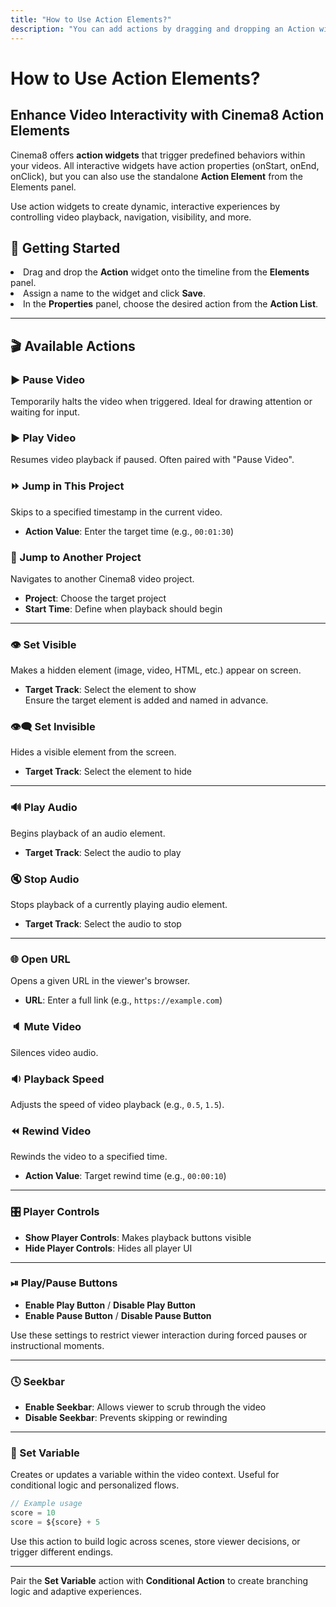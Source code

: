 ```yaml
---
title: "How to Use Action Elements?"
description: "You can add actions by dragging and dropping an Action widget to the timeline from the Elements panel. Assign a name to the widget and save it. Then, in the Properties panel, select an action from the Action list."
---
```



# How to Use Action Elements?

## Enhance Video Interactivity with Cinema8 Action Elements

Cinema8 offers **action widgets** that trigger predefined behaviors within your videos. All interactive widgets have action properties (onStart, onEnd, onClick), but you can also use the standalone **Action Element** from the Elements panel.

<Callout type="info">
Use action widgets to create dynamic, interactive experiences by controlling video playback, navigation, visibility, and more.
</Callout>

## 📌 Getting Started

<Steps>
  <li>Drag and drop the <strong>Action</strong> widget onto the timeline from the <strong>Elements</strong> panel.</li>
  <li>Assign a name to the widget and click <strong>Save</strong>.</li>
  <li>In the <strong>Properties</strong> panel, choose the desired action from the <strong>Action List</strong>.</li>
</Steps>

---

## 🎬 Available Actions

### ▶ Pause Video
Temporarily halts the video when triggered. Ideal for drawing attention or waiting for input.

### ▶ Play Video
Resumes video playback if paused. Often paired with "Pause Video".

### ⏩ Jump in This Project
Skips to a specified timestamp in the current video.

- **Action Value**: Enter the target time (e.g., `00:01:30`)

### 🔁 Jump to Another Project
Navigates to another Cinema8 video project.

- **Project**: Choose the target project  
- **Start Time**: Define when playback should begin

---

### 👁 Set Visible
Makes a hidden element (image, video, HTML, etc.) appear on screen.

- **Target Track**: Select the element to show  
<Callout type="warning">Ensure the target element is added and named in advance.</Callout>

### 👁‍🗨 Set Invisible
Hides a visible element from the screen.

- **Target Track**: Select the element to hide

---

### 🔊 Play Audio
Begins playback of an audio element.

- **Target Track**: Select the audio to play

### 🔇 Stop Audio
Stops playback of a currently playing audio element.

- **Target Track**: Select the audio to stop

---

### 🌐 Open URL
Opens a given URL in the viewer's browser.

- **URL**: Enter a full link (e.g., `https://example.com`)

### 🔈 Mute Video
Silences video audio.

### 🔉 Playback Speed
Adjusts the speed of video playback (e.g., `0.5`, `1.5`).

### ⏪ Rewind Video
Rewinds the video to a specified time.

- **Action Value**: Target rewind time (e.g., `00:00:10`)

---

### 🎛 Player Controls

- **Show Player Controls**: Makes playback buttons visible  
- **Hide Player Controls**: Hides all player UI

---

### ⏯ Play/Pause Buttons

- **Enable Play Button** / **Disable Play Button**  
- **Enable Pause Button** / **Disable Pause Button**

<Callout type="warning">
Use these settings to restrict viewer interaction during forced pauses or instructional moments.
</Callout>

---

### 🕓 Seekbar

- **Enable Seekbar**: Allows viewer to scrub through the video  
- **Disable Seekbar**: Prevents skipping or rewinding

---

### 🧠 Set Variable
Creates or updates a variable within the video context. Useful for conditional logic and personalized flows.

```js
// Example usage
score = 10
score = ${score} + 5
```

Use this action to build logic across scenes, store viewer decisions, or trigger different endings.

---

<Callout type="tip">
Pair the <strong>Set Variable</strong> action with <strong>Conditional Action</strong> to create branching logic and adaptive experiences.
</Callout>
